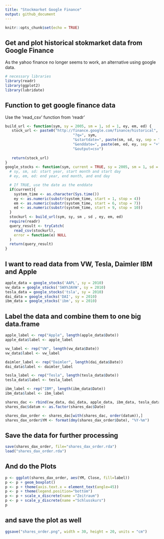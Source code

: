 ```yaml
---
title: "Stockmarket Google Finance"
output: github_document
---
```


```r
knitr::opts_chunk$set(echo = TRUE)
```

## Get and plot historical stokmarket data from Google Finance
As the yahoo finance no longer seems to work, an alternative using google data.

```r
# necessary libraries
library(readr)
library(ggplot2)
library(lubridate)
```

## Function to get google finance data
Use the 'read_csv' function from 'readr'

```r

build_url <- function(sym, sy = 2005, sm = 1, sd = 1, ey, em, ed) {
   stock_url <- paste0("http://finance.google.com/finance/historical",
                               "?q=", sym,
                               "&startdate=", paste(sm, sd, sy, sep = "+"),
                               "&enddate=", paste(em, ed, ey, sep = "+"),
                               "&output=csv")
  
   return(stock_url)
}
google_stocks <- function(sym, current = TRUE, sy = 2005, sm = 1, sd = 1, ey, em, ed) {
  # sy, sm, sd: start year, start month and start day
  # ey, em, ed: end year, end month, and end day

  # If TRUE, use the date as the enddate
  if(current){
    system_time <- as.character(Sys.time())
    ey <- as.numeric(substr(system_time, start = 1, stop = 4))
    em <- as.numeric(substr(system_time, start = 6, stop = 7))
    ed <- as.numeric(substr(system_time, start = 9, stop = 10))
  }
  stockurl <- build_url(sym, sy, sm , sd , ey, em, ed)
  require(readr)
  query_result <- tryCatch(
    read_csv(stockurl),
    error = function(e) NULL
  )
  return(query_result)
}

```

## I want to read data from VW, Tesla, Daimler IBM and Apple

```r
apple_data = google_stocks('AAPL', sy = 2010)
vw_data = google_stocks('SWX%3AVW', sy = 2010)
tesla_data = google_stocks('tsla', sy = 2010)
dai_data = google_stocks('DAI', sy = 2010)
ibm_data = google_stocks('ibm', sy = 2010)
```

## Label the data and combine them to one big data.frame
```r
apple_label <- rep("Apple", length(apple_data$Date))
apple_data$label <- apple_label

vw_label <- rep("VW", length(vw_data$Date))
vw_data$label <- vw_label

daimler_label <- rep("Daimler", length(dai_data$Date))
dai_data$label <- daimler_label

tesla_label <- rep("Tesla", length(tesla_data$Date))
tesla_data$label <- tesla_label

ibm_label <- rep("IBM", length(ibm_data$Date))
ibm_data$label <- ibm_label

shares_dac <- rbind(vw_data, dai_data, apple_data, ibm_data, tesla_data)
shares_dac$datum <- as.factor(shares_dac$Date)

shares_dax_order <- shares_dac[with(shares_dac, order(datum)),]
shares_dax_order$YM <- format(dmy(shares_dax_order$Date), "%Y-%m")

```
## Save the data for further processing
``` r
save(shares_dax_order, file="shares_dax_order.rda")
load("shares_dax_order.rda")

```
## And do the Plots

```r

p <- ggplot(shares_dax_order, aes(YM, Close, fill=label)) 
p <- p + geom_boxplot() 
p <- p + theme(axis.text.x = element_text(angle=45))
p <- p + theme(legend.position="bottom")
p <- p + scale_x_discrete(name ="Zeitraum")
p <- p + scale_y_discrete(name ="Schlusskurs")
p

```
##  and save the plot as well
```r
ggsave("shares_order.png", width = 30, height = 20, units = "cm")

```

